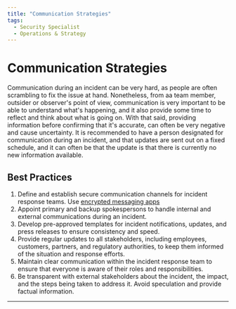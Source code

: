 ```yaml
---
title: "Communication Strategies"
tags:
  - Security Specialist
  - Operations & Strategy
---
```



<TagProvider>
<TagFilter />

# Communication Strategies

<TagList tags={frontmatter.tags} />
<AttributionList contributors={frontmatter.contributors} />

Communication during an incident can be very hard, as people are often scrambling to fix the issue at hand. Nonetheless,
from aa team member, outsider or observer's point of view, communication is very important to be able to understand
what's happening, and it also provide some time to reflect and think about what is going on. With that said, providing
information before confirming that it's accurate, can often be very negative and cause uncertainty. It is recommended to
have a person designated for communication during an incident, and that updates are sent out on a fixed schedule, and
it can often be that the update is that there is currently no new information available.

## Best Practices

1. Define and establish secure communication channels for incident response teams.
Use [encrypted messaging apps](/encryption/communication-encryption)
2. Appoint primary and backup spokespersons to handle internal and external communications during an incident.
3. Develop pre-approved templates for incident notifications, updates, and press releases to ensure consistency and
speed.
4. Provide regular updates to all stakeholders, including employees, customers, partners, and regulatory authorities, to
keep them informed of the situation and response efforts.
5. Maintain clear communication within the incident response team to ensure that everyone is aware of their roles and
responsibilities.
6. Be transparent with external stakeholders about the incident, the impact, and the steps being taken to address it.
Avoid speculation and provide factual information.

---

</TagProvider>
<ContributeFooter />
